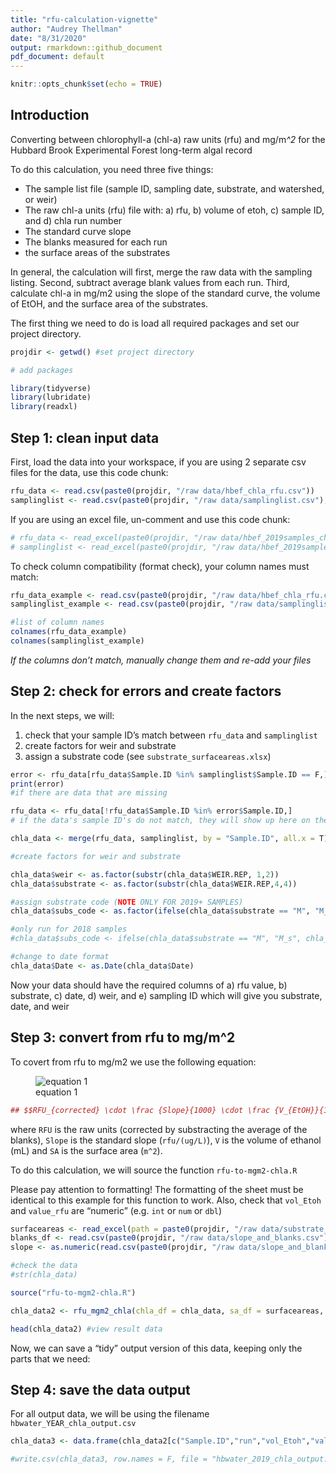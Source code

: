 ```yaml
---
title: "rfu-calculation-vignette"
author: "Audrey Thellman"
date: "8/31/2020"
output: rmarkdown::github_document
pdf_document: default
---
```


```r
knitr::opts_chunk$set(echo = TRUE)

```


## Introduction

Converting between chlorophyll-a (chl-a) raw units (rfu) and mg/m*\^2* for the Hubbard Brook Experimental Forest long-term algal record

To do this calculation, you need three five things: 

* The sample list file (sample ID, sampling date, substrate, and watershed, or weir)
* The raw chl-a units (rfu) file with: a) rfu, b) volume of etoh, c) sample ID, and d) chla run number
* The standard curve slope 
* The blanks measured for each run 
* the surface areas of the substrates

In general, the calculation will first, merge the raw data with the sampling listing. Second, subtract average blank values from each run. Third, calculate chl-a in mg/m2 using the slope of the standard curve, the volume of EtOH, and the surface area of the substrates. 

The first thing we need to do is load all required packages and set our project directory. 

``` r

projdir <- getwd() #set project directory 

# add packages 

library(tidyverse)
library(lubridate)
library(readxl)

```


## Step 1: clean input data

First, load the data into your workspace, if you are using 2 separate csv files for the data, use this code chunk:

```r
rfu_data <- read.csv(paste0(projdir, "/raw data/hbef_chla_rfu.csv"))
samplinglist <- read.csv(paste0(projdir, "/raw data/samplinglist.csv"), skip = 1)
```

If you are using an excel file, un-comment and use this code chunk: 
```r
# rfu_data <- read_excel(paste0(projdir, "/raw data/hbef_2019samples_chla.xlsx"), sheet = 1)
# samplinglist <- read_excel(paste0(projdir, "/raw data/hbef_2019samples_chla.xlsx"), sheet = 2)
```

To check column compatibility (format check), your column names must match:

```r
rfu_data_example <- read.csv(paste0(projdir, "/raw data/hbef_chla_rfu.csv"))
samplinglist_example <- read.csv(paste0(projdir, "/raw data/samplinglist.csv"), skip = 1)
```
``` r
#list of column names 
colnames(rfu_data_example)
colnames(samplinglist_example)
```

_If the columns don't match, manually change them and re-add your files_

## Step 2: check for errors and create factors 
In the next steps, we will: 

1) check that your sample ID's match between `rfu_data` and `samplinglist` 
2) create factors for weir and substrate
3) assign a substrate code (see `substrate_surfaceareas.xlsx`)

```r

error <- rfu_data[rfu_data$Sample.ID %in% samplinglist$Sample.ID == F,]
print(error)
#if there are data that are missing 

rfu_data <- rfu_data[!rfu_data$Sample.ID %in% error$Sample.ID,]
# if the data's sample ID's do not match, they will show up here on the rfu_data file, check for typos 

chla_data <- merge(rfu_data, samplinglist, by = "Sample.ID", all.x = T) #merge two dataframes by SampleID, keeping all of those values 

#create factors for weir and substrate 

chla_data$weir <- as.factor(substr(chla_data$WEIR.REP, 1,2))
chla_data$substrate <- as.factor(substr(chla_data$WEIR.REP,4,4))

#assign substrate code (NOTE ONLY FOR 2019+ SAMPLES)
chla_data$subs_code <- as.factor(ifelse(chla_data$substrate == "M", "M_b", "T"))

#only run for 2018 samples 
#chla_data$subs_code <- ifelse(chla_data$substrate == "M", "M_s", chla_data$substrate)

#change to date format 
chla_data$Date <- as.Date(chla_data$Date)

```
Now your data should have the required columns of a) rfu value, b) substrate, c) date, d) weir, and e) sampling ID which will give you substrate, date, and weir 

## Step 3: convert from rfu to mg/m^2

To covert from rfu to mg/m2 we use the following equation: 

![equation 1](raw data/equation_image.PNG)
```r
## $$RFU_{corrected} \cdot \frac {Slope}{1000} \cdot \frac {V_{EtOH}}{1000}\cdot \frac {1}{SA}$$
```

where `RFU` is the raw units (corrected by substracting the average of the blanks), `Slope` is the standard slope  (`rfu/(ug/L)`), `V` is the volume of ethanol (mL) and `SA` is the surface area (`m^2`). 

To do this calculation, we will source the function `rfu-to-mgm2-chla.R`

Please pay attention to formatting! The formatting of the sheet must be identical to this example for this function to work. Also, check that `vol_Etoh` and `value_rfu` are "numeric" (e.g. `int` or `num` or `dbl`)

```r
surfaceareas <- read_excel(path = paste0(projdir, "/raw data/substrate_surfaceareas.xlsx"), sheet = 1)
blanks_df <- read.csv(paste0(projdir, "/raw data/slope_and_blanks.csv"))[1:2]
slope <- as.numeric(read.csv(paste0(projdir, "/raw data/slope_and_blanks.csv"))[1,3])

#check the data
#str(chla_data)

source("rfu-to-mgm2-chla.R")

chla_data2 <- rfu_mgm2_chla(chla_df = chla_data, sa_df = surfaceareas, slp = slope, blank_df = blanks_df)

head(chla_data2) #view result data 
```

Now, we can save a "tidy" output version of this data, keeping only the parts that we need: 

## Step 4: save the data output

For all output data, we will be using the filename `hbwater_YEAR_chla_output.csv` 

``` r
chla_data3 <- data.frame(chla_data2[c("Sample.ID","run","vol_Etoh","value_rfu","Date","weir","substrate","value_mgm2")])

#write.csv(chla_data3, row.names = F, file = "hbwater_2019_chla_output.csv")
```

